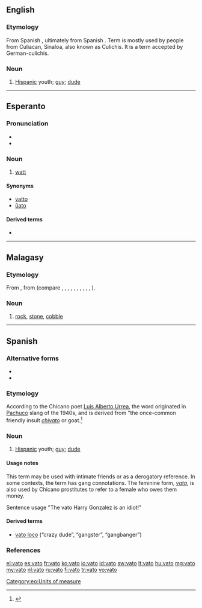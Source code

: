 ==English==

===Etymology===
From Spanish {{l|es|vato}}, ultimately from Spanish {{l|es|chivato}}. Term is mostly used by people from Culiacan, Sinaloa, also known as Culichis. It is a term accepted by German-culichis.

===Noun===
{{en-noun}}

# {{context|Chicano|slang}} [[Hispanic]] youth; [[guy]]; [[dude]]

----

==Esperanto==
{{wikipedia|lang=eo}}

===Pronunciation===
* {{IPA|/ˈvato/|lang=eo}}
* {{hyphenation|va|to}}

===Noun===
{{eo-noun}}

# [[watt]]

====Synonyms====
* [[vatto]]
* [[ŭato]]

====Derived terms====
* {{l|eo|kilovato}}

[[Category:eo:Units of measure]]

----

==Malagasy==

===Etymology===
From {{proto|Malayo-Polynesian|lang=mg}}, from {{proto|Austronesian|lang=mg}} (compare {{etyl|ceb|-}} {{term|bato|lang=ceb}}, {{etyl|fj|-}} {{term|vatu|lang=fj}}, {{etyl|haw|-}} {{term|haku|lang=haw}}, {{etyl|hil|-}} {{term|bato|lang=hil}}, {{etyl|ilo|-}} {{term|bato|lang=ilo}}, {{etyl|id|-}} {{term|batu|lang=id}}, {{etyl|pam|-}} {{term|batu|lang=pam}}, {{etyl|ms|-}} {{term|batu|lang=ms}}, {{etyl|mi|-}} {{term|whatu|lang=mi}}, {{etyl|su|-}} {{term|batu|lang=su}}, {{etyl|tl|-}} {{term|bato|lang=tl}}).

===Noun===
{{head|mg|noun}}

# [[rock]], [[stone]], [[cobble]]

----

==Spanish==

===Alternative forms===
* {{l|es|bato}}
* {{l|es|jato}}

===Etymology===
According to the Chicano poet [[w:Luis Alberto Urrea|Luis Alberto Urrea]], the word originated in [[w:Pachuco|Pachuco]] slang of the 1940s, and is derived from "the once-common friendly insult ''[[chivato]]'' or goat.<ref>{{reference-book
  | last =Urrea
  | first =Luis Alberto
  | authorlink =
  | coauthors =José Galvez, photographer
  | title =Vatos
  | publisher =Cinco Puntos Press
  | date =2000
  | location =El Paso
  | pages =
  | url =
  | doi =
  | id =
  | isbn =0-938317-52-0}}</ref>

===Noun===
{{es-noun|m|f=vata}}

# {{context|Chicano|slang}} [[Hispanic]] youth; [[guy]]; [[dude]]

====Usage notes====
This term may be used with intimate friends or as a derogatory reference.  In some contexts, the term has gang connotations.  The feminine form, ''[[vata]]'', is also used by Chicano prostitutes to refer to a female who owes them money.

Sentence usage
"The vato Harry Gonzalez is an idiot!"

====Derived terms====
* [[vato loco]] (“crazy dude”, “gangster”, “gangbanger”)

===References===
<references />

[[el:vato]]
[[es:vato]]
[[fr:vato]]
[[ko:vato]]
[[io:vato]]
[[id:vato]]
[[sw:vato]]
[[lt:vato]]
[[hu:vato]]
[[mg:vato]]
[[my:vato]]
[[nl:vato]]
[[ru:vato]]
[[fi:vato]]
[[tr:vato]]
[[vo:vato]]